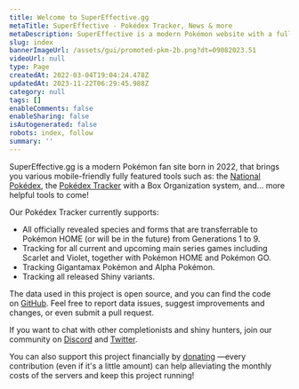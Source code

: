 ```yaml
---
title: Welcome to SuperEffective.gg
metaTitle: SuperEffective - Pokédex Tracker, News & more
metaDescription: SuperEffective is a modern Pokémon website with a fully featured Pokédex Tracker (Gen 1-9, incl. Scarlet & Violet), a Pokédex, News & more.
slug: index
bannerImageUrl: /assets/gui/promoted-pkm-2b.png?dt=09082023.51
videoUrl: null
type: Page
createdAt: 2022-03-04T19:04:24.478Z
updatedAt: 2023-11-22T06:29:45.988Z
category: null
tags: []
enableComments: false
enableSharing: false
isAutogenerated: false
robots: index, follow
summary: ''
---
```


SuperEffective.gg is a modern Pokémon fan site born in 2022, that brings you various mobile-friendly
fully featured tools such as: the [National Pokédex](/apps/pokedex), the [Pokédex Tracker](/apps/pokedex)
with a Box Organization system, and... more helpful tools to come!

Our Pokédex Tracker currently supports:

- All officially revealed species and forms that are transferrable to Pokémon HOME (or will be in the future)
  from Generations 1 to 9.
- Tracking for all current and upcoming main series games including Scarlet and Violet, together with
  Pokémon HOME and Pokémon GO.
- Tracking Gigantamax Pokémon and Alpha Pokémon.
- Tracking all released Shiny variants.

The data used in this project is open source, and you can find the code
on [GitHub](https://github.com/supeffective/dataset).
Feel free to report data issues, suggest improvements and changes, or even submit a pull request.

If you want to chat with other completionists and shiny hunters,
join our community on [Discord](https://discord.gg/3fRXQFtrkN) and [Twitter](https://twitter.com/supereffectiv).

You can also support this project financially by [donating](https://supereffective.gg/donate)
—every contribution (even if it's a little amount) can help alleviating the monthly costs of
the servers and keep this project running!
